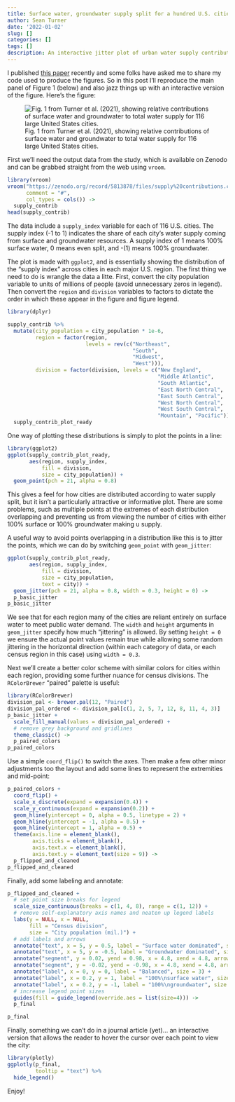 ```yaml
---
title: Surface water, groundwater supply split for a hundred U.S. cities
author: Sean Turner
date: '2022-01-02'
slug: []
categories: []
tags: []
description: An interactive jitter plot of urban water supply contributions
---
```


I published [this paper](https://www.nature.com/articles/s41467-021-27509-9) recently and some folks have asked me to share my code used to produce the figures. So in this post I'll reproduce the main panel of Figure 1 (below) and also jazz things up with an interactive version of the figure. Here's the figure:

![Fig. 1 from Turner et al. (2021), showing relative contributions of surface water and groundwater to total water supply for 116 large United States cities.](https://media.springernature.com/full/springer-static/image/art%3A10.1038%2Fs41467-021-27509-9/MediaObjects/41467_2021_27509_Fig1_HTML.png)

First we'll need the output data from the study, which is available on Zenodo and can be grabbed straight from the web using `vroom`.

```r
library(vroom)
vroom("https://zenodo.org/record/5813878/files/supply%20contributions.csv?download=1",
      comment = "#",
      col_types = cols()) ->
  supply_contrib
head(supply_contrib)
```
The data include a `supply_index` variable for each of 116 U.S. cities. The supply index (-1 to 1) indicates the share of each city's water supply coming from surface and groundwater resources. A supply index of 1 means 100% surface water, 0 means even split, and -(1) means 100% groundwater.

The plot is made with `ggplot2`, and is essentially showing the distribution of the "supply index" across cities in each major U.S. region.  The first thing we need to do is wrangle the data a litte. First, convert the city population variable to units of millions of people (avoid unnecessary zeros in legend). Then convert the `region` and `division` variables to factors to dictate the order in which these appear in the figure and figure legend.

```r
library(dplyr)

supply_contrib %>% 
  mutate(city_population = city_population * 1e-6,
         region = factor(region,
                         levels = rev(c("Northeast",
                                        "South",
                                        "Midwest",
                                        "West"))),
         division = factor(division, levels = c("New England",
                                                "Middle Atlantic",
                                                "South Atlantic",
                                                "East North Central", 
                                                "East South Central",
                                                "West North Central",
                                                "West South Central",
                                                "Mountain", "Pacific"))) ->
  supply_contrib_plot_ready
```

One way of plotting these distributions is simply to plot the points in a line:

```r
library(ggplot2)
ggplot(supply_contrib_plot_ready,
       aes(region, supply_index,
           fill = division,
           size = city_population)) +
  geom_point(pch = 21, alpha = 0.8)
```

This gives a feel for how cities are distributed according to water supply split, but it isn't a particularly attractive or informative plot. There are some problems, such as multiple points at the extremes of each distribution overlapping and preventing us from viewing the number of cities with either 100% surface or 100% groundwater making u supply.

A useful way to avoid points overlapping in a distribution like this is to jitter the points, which we can do by switching `geom_point` with `geom_jitter`:

```r
ggplot(supply_contrib_plot_ready,
       aes(region, supply_index,
           fill = division,
           size = city_population,
           text = city)) +
  geom_jitter(pch = 21, alpha = 0.8, width = 0.3, height = 0) ->
  p_basic_jitter
p_basic_jitter
```
We see that for each region many of the cities are reliant entirely on surface water to meet public water demand. The `width` and `height` arguments in `geom_jitter` specify how much "jittering" is allowed. By setting `height = 0` we ensure the actual point values remain true while allowing some random jittering in the horizontal direction (within each category of data, or each census region in this case) using `width = 0.3`.

Next we'll create a better color scheme with similar colors for cities within each region, providing some further nuance for census divisions. The `RColorBrewer` "paired" palette is useful:

```r
library(RColorBrewer)
division_pal <- brewer.pal(12, "Paired")
division_pal_ordered <- division_pal[c(1, 2, 5, 7, 12, 8, 11, 4, 3)]
p_basic_jitter +
  scale_fill_manual(values = division_pal_ordered) +
  # remove grey background and gridlines
  theme_classic() ->
  p_paired_colors
p_paired_colors

```

Use a simple `coord_flip()` to switch the axes. Then make a few other minor adjustments too the layout and add some lines to represent the extremities and mid-point:

```r
p_paired_colors +
  coord_flip() +
  scale_x_discrete(expand = expansion(0.4)) +
  scale_y_continuous(expand = expansion(0.2)) +
  geom_hline(yintercept = 0, alpha = 0.5, linetype = 2) +
  geom_hline(yintercept = -1, alpha = 0.5) +
  geom_hline(yintercept = 1, alpha = 0.5) +
  theme(axis.line = element_blank(),
        axis.ticks = element_blank(),
        axis.text.x = element_blank(),
        axis.text.y = element_text(size = 9)) ->
  p_flipped_and_cleaned
p_flipped_and_cleaned
```

Finally, add some labeling and annotate:

```r
p_flipped_and_cleaned +
  # set point size breaks for legend
  scale_size_continuous(breaks = c(1, 4, 8), range = c(1, 12)) +
  # remove self-explanatory axis names and neaten up legend labels
  labs(y = NULL, x = NULL,
       fill = "Census division",
       size = "City population (mil.)") +
  # add labels and arrows
  annotate("text", x = 5, y = 0.5, label = "Surface water dominated", size = 3) +
  annotate("text", x = 5, y = -0.5, label = "Groundwater dominated", size = 3) +
  annotate("segment", y = 0.02, yend = 0.98, x = 4.8, xend = 4.8, arrow = arrow(length = unit(0.02, "npc"), type = "closed")) +
  annotate("segment", y = -0.02, yend = -0.98, x = 4.8, xend = 4.8, arrow = arrow(length = unit(0.02, "npc"), type = "closed")) +
  annotate("label", x = 0, y = 0, label = "Balanced", size = 3) +
  annotate("label", x = 0.2, y = 1, label = "100%\nsurface water", size = 3) +
  annotate("label", x = 0.2, y = -1, label = "100%\ngroundwater", size = 3) +
  # increase legend point sizes
  guides(fill = guide_legend(override.aes = list(size=4))) ->
  p_final

p_final
```

Finally, something we can't do in a journal article (yet)... an interactive version that allows the reader to hover the cursor over each point to view the city:

```r
library(plotly)
ggplotly(p_final,
         tooltip = "text") %>% 
  hide_legend()
```

Enjoy!



